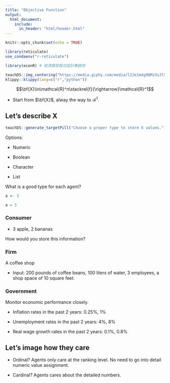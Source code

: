 ```yaml
---
title: "Objective Function"
output: 
  html_document:
    include:
      in_header: "html/header.html"
---
```


```r
knitr::opts_chunk$set(echo = TRUE)
```

```r
library(reticulate)
use_condaenv("r-reticulate")

library(econR) # 經濟模型程式設計專題用
```


```r
teachDS::img_centering("https://media.giphy.com/media/l2Je1m4g9QMiOsJlS/giphy.gif")
klippy::klippy(lang=c("r","python"))
```


$$\bf{X}\in\mathcal{R}^n\stackrel{f}{\rightarrow}\mathcal{R}^1$$

  * Start from $\bf{X}$, alway the way to $\mathcal{R}^1$.
  
## Let's describe X

```r
teachDS::generate_targetPill("Choose a proper type to store X values.")
```

Options:

  * Numeric
  
  * Boolean
  
  * Character
  
  * List

<div class="question">
What is a good type for each agent? 
</div>

```r
a <- 3
```

```python
a = 3
```


### Consumer


  * 3 apple, 2 bananas

How would you store this information?

### Firm

A coffee shop

  * Input: 200 pounds of coffee beans, 100 liters of water, 3 employees, a shop space of 10 square feet.

### Government

Monitor economic performance closely. 

  * Inflation rates in the past 2 years: 0.25%, 1%
  
  * Unemployment rates in the past 2 years: 4%, 8%
  
  * Real wage growth rates in the past 2 years: 0.1%, 0.8%
  
## Let's image how they care

  * Ordinal? 
  Agents only care at the ranking level. No need to go into detail numeric value assignment.
  
  * Cardinal? 
  Agents cares about the detailed numbers.
